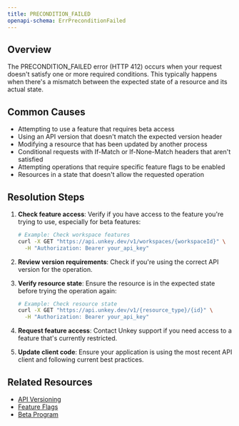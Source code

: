 ```yaml
---
title: PRECONDITION_FAILED
openapi-schema: ErrPreconditionFailed
---
```


## Overview
The PRECONDITION_FAILED error (HTTP 412) occurs when your request doesn't satisfy one or more required conditions. This typically happens when there's a mismatch between the expected state of a resource and its actual state.

## Common Causes
- Attempting to use a feature that requires beta access
- Using an API version that doesn't match the expected version header
- Modifying a resource that has been updated by another process
- Conditional requests with If-Match or If-None-Match headers that aren't satisfied
- Attempting operations that require specific feature flags to be enabled
- Resources in a state that doesn't allow the requested operation

## Resolution Steps
1. **Check feature access**: Verify if you have access to the feature you're trying to use, especially for beta features:
   ```bash
   # Example: Check workspace features
   curl -X GET "https://api.unkey.dev/v1/workspaces/{workspaceId}" \
     -H "Authorization: Bearer your_api_key"
   ```

2. **Review version requirements**: Check if you're using the correct API version for the operation.

3. **Verify resource state**: Ensure the resource is in the expected state before trying the operation again:
   ```bash
   # Example: Check resource state
   curl -X GET "https://api.unkey.dev/v1/{resource_type}/{id}" \
     -H "Authorization: Bearer your_api_key"
   ```

4. **Request feature access**: Contact Unkey support if you need access to a feature that's currently restricted.

5. **Update client code**: Ensure your application is using the most recent API client and following current best practices.

## Related Resources
- [API Versioning](/api-reference/authentication)
- [Feature Flags](/workspaces/feature-flags)
- [Beta Program](/beta-program)
